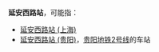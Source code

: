 '''延安西路站'''，可能指：

*[[延安西路站_(上海)|延安西路站 (上海)]]
*[[延安西路站_(贵阳)|延安西路站 (贵阳)]]，[[贵阳地铁2号线|贵阳地铁2号线]]的车站
{{disambig|Cat=五字地名消歧义}}